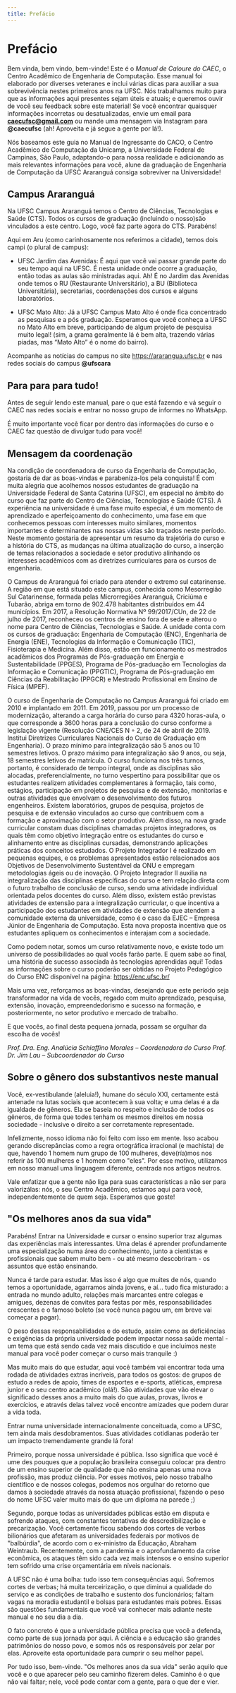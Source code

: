 ```yaml
---
title: Prefácio
---
```


# Prefácio

Bem vinda, bem vindo, bem-vinde! Este é o _Manual de Caloure do CAEC_, o Centro Acadêmico de Engenharia de Computação. Esse manual foi elaborado por diverses veteranes e inclui várias dicas para auxiliar a sua sobrevivência nestes primeiros anos na UFSC. Nós trabalhamos muito para que as informações aqui presentes sejam úteis e atuais; e queremos ouvir de você seu feedback sobre este material! Se você encontrar quaisquer informações incorretas ou desatualizadas, envie um email para **caecufsc@gmail.com** ou mande uma mensagem via Instagram para **@caecufsc** (ah! Aproveita e já segue a gente por lá!).

Nós baseamos este guia no Manual de Ingressante do CACO, o Centro Acadêmico de Computação da Unicamp, a Universidade Federal de Campinas, São Paulo, adaptando-o para nossa realidade e adicionando as mais relevantes informações para você, alune da graduação de Engenharia de Computação da UFSC Araranguá consiga sobreviver na Universidade!

## Campus Araranguá

Na UFSC Campus Araranguá temos o Centro de Ciências, Tecnologias e Saúde (CTS). Todos os cursos de graduação (incluindo o nosso)são vinculados a este centro. Logo, você faz parte agora do CTS. Parabéns!

Aqui em Aru (como carinhosamente nos referimos a cidade), temos dois campi (o plural de campus):

- UFSC Jardim das Avenidas: É aqui que você vai passar grande parte do seu tempo aqui na UFSC. É nesta unidade onde ocorre a graduação, então todas as aulas são ministradas aqui. Ah! É no Jardim das Avenidas onde temos o RU (Restaurante Universitário), a BU (Biblioteca Universitária), secretarias, coordenações dos cursos e alguns laboratórios.

- UFSC Mato Alto: Já a UFSC Campus Mato Alto é onde fica concentrado as pesquisas e a pós graduação. Esperamos que você conheça a UFSC no Mato Alto em breve, participando de algum projeto de pesquisa muito legal! (sim, a grama geralmente lá é bem alta, trazendo várias piadas, mas “Mato Alto” é o nome do bairro).

Acompanhe as notícias do campus no site https://ararangua.ufsc.br e nas redes sociais do campus **@ufscara**

## Para para para tudo!

Antes de seguir lendo este manual, pare o que está fazendo e vá seguir o CAEC nas redes sociais e entrar no nosso grupo de informes no WhatsApp.

É muito importante você ficar por dentro das informações do curso e o CAEC faz questão de divulgar tudo para você!

## Mensagem da coordenação

Na condição de coordenadora de curso da Engenharia de Computação, gostaria de dar as boas-vindas e parabeniza-los pela conquista! É com muita alegria que acolhemos nossos estudantes de graduação na Universidade Federal de Santa Catarina (UFSC), em especial no âmbito do curso que faz parte do Centro de Ciências, Tecnologias e Saúde (CTS). A experiência na universidade é uma fase muito especial, é um momento de aprendizado e aperfeiçoamento do conhecimento, uma fase em que conhecemos pessoas com interesses muito similares, momentos importantes e determinantes nas nossas vidas são traçados neste período. Neste momento gostaria de apresentar um resumo da trajetória do curso e a história do CTS, as mudanças na última atualização do curso, a inserção de temas relacionados a sociedade e setor produtivo alinhando os interesses acadêmicos com as diretrizes curriculares para os cursos de engenharia.

O Campus de Araranguá foi criado para atender o extremo sul catarinense. A região em que está situado este campus, conhecida como Mesorregião Sul Catarinense, formada pelas Microrregiões Araranguá, Criciúma e Tubarão, abriga em torno de 902.478 habitantes distribuídos em 44 municípios. Em 2017, a Resolução Normativa Nº 99/2017/CUn, de 22 de julho de 2017, reconheceu os centros de ensino fora de sede e alterou o nome para Centro de Ciências, Tecnologias e Saúde. A unidade conta com os cursos de graduação: Engenharia de Computação (ENC), Engenharia de Energia (ENE), Tecnologias da Informação e Comunicação (TIC), Fisioterapia e Medicina. Além disso, estão em funcionamento os mestrados acadêmicos dos Programas de Pós-graduação em Energia e Sustentabilidade (PPGES), Programa de Pós-graduação em Tecnologias da Informação e Comunicação (PPGTIC), Programa de Pós-graduação em Ciências da Reabilitação (PPGCR) e Mestrado Profissional em Ensino de Física (MPEF).

O curso de Engenharia de Computação no Campus Araranguá foi criado em 2010 e implantado em 2011. Em 2019, passou por um processo de modernização, alterando a carga horária do curso para 4320 horas-aula, o que corresponde a 3600 horas para a conclusão do curso conforme a legislação vigente (Resolução CNE/CES N ◦ 2, de 24 de abril de 2019. Institui Diretrizes Curriculares Nacionais do Curso de Graduação em Engenharia). O prazo mínimo para integralização são 5 anos ou 10 semestres letivos. O prazo máximo para integralização são 9 anos, ou seja, 18 semestres letivos de matrícula. O curso funciona nos três turnos, portanto, é considerado de tempo integral, onde as disciplinas são alocadas, preferencialmente, no turno vespertino para possibilitar que os estudantes realizem atividades complementares à formação, tais como, estágios, participação em projetos de pesquisa e de extensão, monitorias e outras atividades que envolvam o desenvolvimento dos futuros engenheiros. Existem laboratórios, grupos de pesquisa, projetos de pesquisa e de extensão vinculados ao curso que contribuem com a formação e aproximação com o setor produtivo. Além disso, na nova grade curricular constam duas disciplinas chamadas projetos integradores, os quais têm como objetivo integração entre os estudantes do curso e alinhamento entre as disciplinas cursadas, demonstrando aplicações práticas dos conceitos estudados. O Projeto Integrador I é realizado em pequenas equipes, e os problemas apresentados estão relacionados aos Objetivos de Desenvolvimento Sustentável da ONU e empregam metodologias ágeis ou de inovação. O Projeto Integrador II auxilia na integralização das disciplinas específicas do curso e tem relação direta com o futuro trabalho de conclusão de curso, sendo uma atividade individual orientada pelos docentes do curso. Além disso, existem estão previstas atividades de extensão para a integralização curricular, o que incentiva a participação dos estudantes em atividades de extensão que atendem a comunidade externa da universidade, como é o caso da EJEC – Empresa Júnior de Engenharia de Computação. Esta nova proposta incentiva que os estudantes apliquem os conhecimentos e interajam com a sociedade.

Como podem notar, somos um curso relativamente novo, e existe todo um universo de possibilidades ao qual vocês farão parte. E quem sabe ao final, uma história de sucesso associada às tecnologias aprendidas aqui! Todas as informações sobre o curso poderão ser obtidas no Projeto Pedagógico do Curso ENC disponível na página: https://enc.ufsc.br/

Mais uma vez, reforçamos as boas-vindas, desejando que este período seja transformador na vida de vocês, regado com muito aprendizado, pesquisa, extensão, inovação, empreendedorismo e sucesso na formação, e posteriormente, no setor produtivo e mercado de trabalho.

E que vocês, ao final desta pequena jornada, possam se orgulhar da escolha de vocês!

_Prof. Dra. Eng. Analúcia Schiaffino Morales – Coordenadora do Curso_
_Prof. Dr. Jim Lau – Subcoordenador do Curso_

## Sobre o gênero dos substantivos neste manual

Você, ex-vestibulande (aleluia!), humane do século XXI, certamente está antenade na lutas sociais que acontecem à sua volta; e uma delas é a da igualdade de gêneros. Ela se baseia no respeito e inclusão de todos os gêneros, de forma que todes tenham os mesmos direitos em nossa sociedade - inclusive o direito a ser corretamente representade.

Infelizmente, nosso idioma não foi feito com isso em mente. Isso acabou gerando discrepâncias como a regra ortográfica irracional (e machista) de que, havendo 1 homem num grupo de 100 mulheres, deve(ría)mos nos referir às 100 mulheres e 1 homem como "eles". Por esse motivo, utilizamos em nosso manual uma linguagem diferente, centrada nos artigos neutros.

Vale enfatizar que a gente não liga para suas características a não ser para valorizálas: nós, o seu Centro Acadêmico, estamos aqui para você, independentemente de quem seja. Esperamos que goste!

## "Os melhores anos da sua vida"

Parabéns! Entrar na Universidade e cursar o ensino superior traz algumas das experiências mais interessantes. Uma delas é aprender profundamente uma especialização numa área do conhecimento, junto a cientistas e profissionais que sabem muito bem - ou até mesmo descobriram - os assuntos que estão ensinando.

Nunca é tarde para estudar. Mas isso é algo que muites de nós, quando temos a oportunidade, agarramos ainda jovens, e aí… tudo fica misturado: a entrada no mundo adulto, relações mais marcantes entre colegas e amigues, dezenas de convites para festas por mês, responsabilidades crescentes e o famoso boleto (se você nunca pagou um, em breve vai começar a pagar).

O peso dessas responsabilidades e do estudo, assim como as deficiências e exigências da própria universidade podem impactar nossa saúde mental - um tema que está sendo cada vez mais discutido e que incluímos neste manual para você poder começar o curso mais tranquile :)

Mas muito mais do que estudar, aqui você também vai encontrar toda uma rodada de atividades extras incríveis, para todos os gostos: de grupos de estudo a redes de apoio, times de esportes e e-sports, atléticas, empresa junior e o seu centro acadêmico (olá!). São atividades que vão elevar o significado desses anos a muito mais do que aulas, provas, livros e exercícios, e através delas talvez você encontre amizades que podem durar a vida toda.

Entrar numa universidade internacionalmente conceituada, como a UFSC, tem ainda mais desdobramentos. Suas atividades cotidianas poderão ter um impacto tremendamente grande lá fora!

Primeiro, porque nossa universidade é pública. Isso significa que você é ume des pouques que a população brasileira conseguiu colocar pra dentro de um ensino superior de qualidade que não ensina apenas uma nova profissão, mas produz ciência. Por esses motivos, pelo nosso trabalho científico e de nossos colegas, podemos nos orgulhar do retorno que damos à sociedade através da nossa atuação profissional, fazendo o peso do nome UFSC valer muito mais do que um diploma na parede ;)

Segundo, porque todas as universidades públicas estão em disputa e sofrendo ataques, com constantes tentativas de descredibilização e precarização. Você certamente ficou sabendo dos cortes de verbas bilionários que afetaram as universidades federais por motivos de "balbúrdia", de acordo com o ex-ministro da Educação, Abraham Weintraub. Recentemente, com a pandemia e o aprofundamento da crise econômica, os ataques têm sido cada vez mais intensos e o ensino superior tem sofrido uma crise orçamentária em níveis nacionais.

A UFSC não é uma bolha: tudo isso tem consequências aqui. Sofremos cortes de verbas; há muita terceirização, o que diminui a qualidade do serviço e as condições de trabalho e sustento dos funcionários; faltam vagas na moradia estudantil e bolsas para estudantes mais pobres. Essas são questões fundamentais que você vai conhecer mais adiante neste manual e no seu dia a dia.

O fato concreto é que a universidade pública precisa que você a defenda, como parte de sua jornada por aqui. A ciência e a educação são grandes patrimônios do nosso povo, e somos nós os responsáveis por zelar por elas. Aproveite esta oportunidade para cumprir o seu melhor papel.

Por tudo isso, bem-vinde. "Os melhores anos da sua vida" serão aquilo que você e o que aparecer pelo seu caminho fizerem deles. Caminho é o que não vai faltar; nele, você pode contar com a gente, para o que der e vier.
